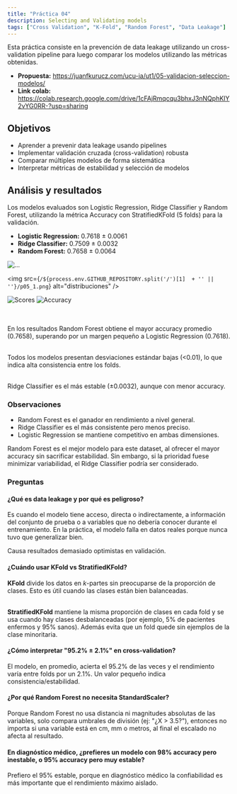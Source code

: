 ```yaml
---
title: "Práctica 04"
description: Selecting and Validating models
tags: ["Cross Validation", "K-Fold", "Random Forest", "Data Leakage"]
---
```


Esta práctica consiste en la prevención de data leakage utilizando un cross-validation pipeline para luego comparar
los modelos utilizando las métricas obtenidas.

- **Propuesta:** https://juanfkurucz.com/ucu-ia/ut1/05-validacion-seleccion-modelos/
- **Link colab:** https://colab.research.google.com/drive/1cFAjRmqcqu3bhxJ3nNQphKIY2vYG0RR-?usp=sharing

## Objetivos
- Aprender a prevenir data leakage usando pipelines
- Implementar validación cruzada (cross-validation) robusta
- Comparar múltiples modelos de forma sistemática
- Interpretar métricas de estabilidad y selección de modelos

## Análisis y resultados
Los modelos evaluados son Logistic Regression, Ridge Classifier y Random Forest, utilizando la métrica Accuracy con
StratifiedKFold (5 folds) para la validación.

- **Logistic Regression:** 0.7618 ± 0.0061
- **Ridge Classifier:** 0.7509 ± 0.0032
- **Random Forest:** 0.7658 ± 0.0064

<img src="/ia-portfolio/p05_1.png" alt="..." />

<img src={`/${process.env.GITHUB_REPOSITORY.split('/')[1]  + '' || ''}/p05_1.png`} alt="distribuciones" />

![Scores](/p04_1.png)
![Accuracy](/p04_2.png)

<br></br>
En los resultados Random Forest obtiene el mayor accuracy promedio (0.7658), superando por un margen pequeño a Logistic
Regression (0.7618). <br></br>

Todos los modelos presentan desviaciones estándar bajas (&lt;0.01), lo que indica alta consistencia entre los folds.
<br></br>

Ridge Classifier es el más estable (±0.0032), aunque con menor accuracy.

### Observaciones
- Random Forest es el ganador en rendimiento a nivel general.
- Ridge Classifier es el más consistente pero menos preciso.
- Logistic Regression se mantiene competitivo en ambas dimensiones.

Random Forest es el mejor modelo para este dataset, al ofrecer el mayor accuracy sin sacrificar estabilidad. Sin
embargo, si la prioridad fuese minimizar variabilidad, el Ridge Classifier podría ser considerado.

### Preguntas
#### **¿Qué es data leakage y por qué es peligroso?**
Es cuando el modelo tiene acceso, directa o indirectamente, a información del conjunto de prueba o a variables que no
debería conocer durante el entrenamiento. En la práctica, el modelo falla en datos reales porque nunca tuvo que
generalizar bien.

Causa resultados demasiado optimistas en validación.

#### **¿Cuándo usar KFold vs StratifiedKFold?**
**KFold** divide los datos en *k*-partes sin preocuparse de la proporción de clases. Esto es útil cuando las clases
están bien balanceadas.<br></br>

**StratifiedKFold** mantiene la misma proporción de clases en cada fold y se usa cuando hay clases desbalanceadas
(por ejemplo, 5% de pacientes enfermos y 95% sanos). Además evita que un fold quede sin ejemplos de la clase minoritaria.

#### **¿Cómo interpretar "95.2% ± 2.1%" en cross-validation?**
El modelo, en promedio, acierta el 95.2% de las veces y el rendimiento varía entre folds por un 2.1%. Un valor pequeño
indica consistencia/estabilidad.

#### **¿Por qué Random Forest no necesita StandardScaler?**
Porque Random Forest no usa distancia ni magnitudes absolutas de las variables, solo compara umbrales de
división (ej: "¿X &gt; 3.5?"), entonces no importa si una variable está en cm, mm o metros, al final el escalado no afecta
al resultado.

#### **En diagnóstico médico, ¿prefieres un modelo con 98% accuracy pero inestable, o 95% accuracy pero muy estable?**
Prefiero el 95% estable, porque en diagnóstico médico la confiabilidad es más importante que el rendimiento máximo
aislado.